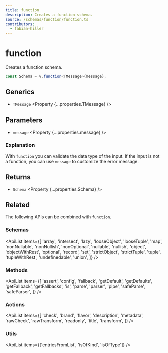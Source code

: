 ```yaml
---
title: function
description: Creates a function schema.
source: /schemas/function/function.ts
contributors:
  - fabian-hiller
---
```



# function

Creates a function schema.

```ts
const Schema = v.function<TMessage>(message);
```

## Generics

- `TMessage` <Property {...properties.TMessage} />

## Parameters

- `message` <Property {...properties.message} />

### Explanation

With `function` you can validate the data type of the input. If the input is not a function, you can use `message` to customize the error message.

## Returns

- `Schema` <Property {...properties.Schema} />

## Related

The following APIs can be combined with `function`.

### Schemas

<ApiList
  items={[
    'array',
    'intersect',
    'lazy',
    'looseObject',
    'looseTuple',
    'map',
    'nonNullable',
    'nonNullish',
    'nonOptional',
    'nullable',
    'nullish',
    'object',
    'objectWithRest',
    'optional',
    'record',
    'set',
    'strictObject',
    'strictTuple',
    'tuple',
    'tupleWithRest',
    'undefinedable',
    'union',
  ]}
/>

### Methods

<ApiList
  items={[
    'assert',
    'config',
    'fallback',
    'getDefault',
    'getDefaults',
    'getFallback',
    'getFallbacks',
    'is',
    'parse',
    'parser',
    'pipe',
    'safeParse',
    'safeParser',
  ]}
/>

### Actions

<ApiList
  items={[
    'check',
    'brand',
    'flavor',
    'description',
    'metadata',
    'rawCheck',
    'rawTransform',
    'readonly',
    'title',
    'transform',
  ]}
/>

### Utils

<ApiList items={['entriesFromList', 'isOfKind', 'isOfType']} />
